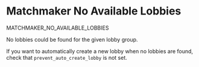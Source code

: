 # Matchmaker No Available Lobbies

<Summary>MATCHMAKER_NO_AVAILABLE_LOBBIES</Summary>

No lobbies could be found for the given lobby group.

If you want to automatically create a new lobby when no lobbies are found, check that `prevent_auto_create_lobby` is not set.
